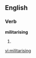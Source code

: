 
==English==

===Verb===
'''militarising'''

# {{present participle of|[[militarise]]}}

[[vi:militarising]]